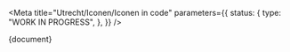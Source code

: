 
<Meta
  title="Utrecht/Iconen/Iconen in code"
  parameters={{
    status: {
      type: "WORK IN PROGRESS",
    },
  }}
/>

<Description>{document}</Description>
